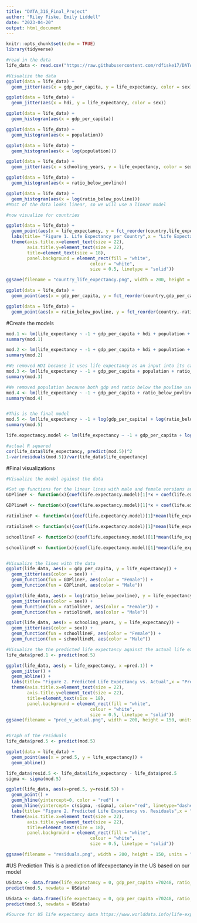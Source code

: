 ```yaml
---
title: "DATA_316_Final_Project"
author: "Riley Fiske, Emily Liddell"
date: "2023-04-20"
output: html_document
---
```


```r
knitr::opts_chunk$set(echo = TRUE)
library(tidyverse)
```

```r
#read in the data 
life_data <- read.csv("https://raw.githubusercontent.com/rdfiske17/DATA316FinalProject/main/Datasets/life_expectancy_data.csv")

#Visualize the data
ggplot(data = life_data) +
  geom_jitter(aes(x = gdp_per_capita, y = life_expectancy, color = sex))

ggplot(data = life_data) +
  geom_jitter(aes(x = hdi, y = life_expectancy, color = sex))

ggplot(data = life_data) +
  geom_histogram(aes(x = gdp_per_capita))

ggplot(data = life_data) +
  geom_histogram(aes(x = population))

ggplot(data = life_data) +
  geom_histogram(aes(x = log(population)))

ggplot(data = life_data) +
  geom_jitter(aes(x = schooling_years, y = life_expectancy, color = sex))

ggplot(data = life_data) +
  geom_histogram(aes(x = ratio_below_povline))

ggplot(data = life_data) +
  geom_histogram(aes(x = log(ratio_below_povline)))
#Most of the data looks linear, so we will use a linear model

#now visualize for countries

ggplot(data = life_data) +
  geom_point(aes(x = life_expectancy, y = fct_reorder(country,life_expectancy), color = sex)) +
  labs(title= "Figure 1. Life Expectancy per Country",x = "Life Expectancy", y = "Country")+
  theme(axis.title.x=element_text(size = 22),
        axis.title.y=element_text(size = 22),
        title=element_text(size = 18),
        panel.background = element_rect(fill = "white",
                                colour = "white",
                                size = 0.5, linetype = "solid"))

ggsave(filename = "country_life_expectancy.png", width = 200, height = 300, units = "mm", dpi = 700, limitsize = FALSE)

ggplot(data = life_data) +
  geom_point(aes(x = gdp_per_capita, y = fct_reorder(country,gdp_per_capita)))

ggplot(data = life_data) +
  geom_point(aes(x = ratio_below_povline, y = fct_reorder(country,-ratio_below_povline)))

```


#Create the models
```r

mod.1 <- lm(life_expectancy ~ -1 + gdp_per_capita + hdi + population + ratio_below_povline + schooling_years + as.factor(sex), data = life_data)
summary(mod.1)

mod.2 <- lm(life_expectancy ~ -1 + gdp_per_capita + hdi + population + ratio_below_povline + schooling_years, data = life_data)
summary(mod.2)

#We removed HDI because it uses life expectancy as an input into its calculation
mod.3 <- lm(life_expectancy ~ -1 + gdp_per_capita + population + ratio_below_povline + schooling_years + as.factor(sex), data = life_data)
summary(mod.3)

#We removed population because both gdp and ratio below the povline use population as a part of calculating them
mod.4 <- lm(life_expectancy ~ -1 + gdp_per_capita + ratio_below_povline + schooling_years + as.factor(sex), data = life_data)
summary(mod.4)


#This is the final model
mod.5 <- lm(life_expectancy ~ -1 + log(gdp_per_capita) + log(ratio_below_povline + .01) + schooling_years + as.factor(sex), data = life_data)
summary(mod.5)

life.expectancy.model <- lm(life_expectancy ~ -1 + gdp_per_capita + log(ratio_below_povline + 0.01) + schooling_years + as.factor(sex), data = life_expectancy)

#actual R squared
cor(life_data$life_expectancy, predict(mod.5))^2
1-var(residuals(mod.5))/var(life_data$life_expectancy)

```


#Final visualizations
```r
#Visualize the model against the data

#Set up functions for the linear lines with male and female versions and everything held constant except the variable of interest.
GDPlineF <- function(x){coef(life.expectancy.model)[1]*x + coef(life.expectancy.model)[2]*mean(log(life_expectancy$ratio_below_povline+0.01)) + coef(life.expectancy.model)[3]*mean(life_expectancy$schooling_years) + coef(life.expectancy.model)[4]}

GDPlineM <- function(x){coef(life.expectancy.model)[1]*x + coef(life.expectancy.model)[2]*mean(log(life_expectancy$ratio_below_povline+0.01)) + coef(life.expectancy.model)[3]*mean(life_expectancy$schooling_years) + coef(life.expectancy.model)[5]}

ratiolineF <- function(x){coef(life.expectancy.model)[1]*mean(life_expectancy$gdp_per_capita) + coef(life.expectancy.model)[2]*x + coef(life.expectancy.model)[3]*mean(life_expectancy$schooling_years) + coef(life.expectancy.model)[4]}

ratiolineM <- function(x){coef(life.expectancy.model)[1]*mean(life_expectancy$gdp_per_capita) + coef(life.expectancy.model)[2]*x + coef(life.expectancy.model)[3]*mean(life_expectancy$schooling_years) + coef(life.expectancy.model)[5]}

schoollineF <- function(x){coef(life.expectancy.model)[1]*mean(life_expectancy$gdp_per_capita) + coef(life.expectancy.model)[2]*mean(log(life_expectancy$ratio_below_povline+0.01)) + coef(life.expectancy.model)[3]*x + coef(life.expectancy.model)[4]}

schoollineM <- function(x){coef(life.expectancy.model)[1]*mean(life_expectancy$gdp_per_capita) + coef(life.expectancy.model)[2]*mean(log(life_expectancy$ratio_below_povline+0.01)) + coef(life.expectancy.model)[3]*x + coef(life.expectancy.model)[5]}


#Visualize the lines with the data
ggplot(life_data, aes(x = gdp_per_capita, y = life_expectancy)) +
  geom_jitter(aes(color = sex)) +
  geom_function(fun = GDPlineF, aes(color = "Female")) +
  geom_function(fun = GDPlineM, aes(color = "Male"))

ggplot(life_data, aes(x = log(ratio_below_povline), y = life_expectancy)) +
  geom_jitter(aes(color = sex)) +
  geom_function(fun = ratiolineF, aes(color = "Female")) +
  geom_function(fun = ratiolineM, aes(color = "Male"))

ggplot(life_data, aes(x = schooling_years, y = life_expectancy)) +
  geom_jitter(aes(color = sex)) +
  geom_function(fun = schoollineF, aes(color = "Female")) +
  geom_function(fun = schoollineM, aes(color = "Male"))

#Visualize the the predicted life expectancy against the actual life expectancies
life_data$pred.1 <- predict(mod.5)

ggplot(life_data, aes(y = life_expectancy, x =pred.1)) +
  geom_jitter() +
  geom_abline() +
  labs(title= "Figure 2. Predicted Life Expectancy vs. Actual",x = "Predicted Life Expectancy", y = "Actual")+
  theme(axis.title.x=element_text(size = 22),
        axis.title.y=element_text(size = 22),
        title=element_text(size = 18),
        panel.background = element_rect(fill = "white",
                                colour = "white",
                                size = 0.5, linetype = "solid"))
ggsave(filename = "pred_v_actual.png", width = 200, height = 150, units = "mm", dpi = 700, limitsize = FALSE)


#Graph of the residuals
life_data$pred.5 <- predict(mod.5)

ggplot(data = life_data) +
  geom_point(aes(x = pred.5, y = life_expectancy)) +
  geom_abline()

life_data$resid.5 <- life_data$life_expectancy - life_data$pred.5
sigma <- sigma(mod.5)

ggplot(life_data, aes(x=pred.5, y=resid.5)) +
  geom_point() +
  geom_hline(yintercept=0, color = "red") +
  geom_hline(yintercept= c(sigma, -sigma), color="red", linetype="dashed") +
  labs(title= "Figure 2. Predicted Life Expectancy vs. Residuals",x = "Predicted Life Expectancy", y = "Residuals")+
  theme(axis.title.x=element_text(size = 22),
        axis.title.y=element_text(size = 22),
        title=element_text(size = 18),
        panel.background = element_rect(fill = "white",
                                colour = "white",
                                size = 0.5, linetype = "solid"))

ggsave(filename = "residuals.png", width = 200, height = 150, units = "mm", dpi = 700, limitsize = FALSE)
```

#US Prediction
This is a prediction of lifeexpectancy in the US based on our model
```r
USdata <- data.frame(life_expectancy = 0, gdp_per_capita =70248, ratio_below_povline=11.6, schooling_years= 8.7 , sex = "Female")
predict(mod.5, newdata = USdata)

USdata <- data.frame(life_expectancy = 0, gdp_per_capita =70248, ratio_below_povline=11.6, schooling_years= 8.7 , sex = "Male")
predict(mod.5, newdata = USdata)

#Source for US life expectancy data https://www.worlddata.info/life-expectancy.php
```


